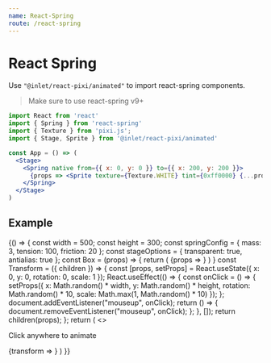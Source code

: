 ```yaml
---
name: React-Spring
route: /react-spring
---
```



# React Spring

Use `"@inlet/react-pixi/animated"` to import react-spring components.

> Make sure to use react-spring v9+

```jsx
import React from 'react'
import { Spring } from 'react-spring'
import { Texture } from 'pixi.js';
import { Stage, Sprite } from '@inlet/react-pixi/animated'

const App = () => (
  <Stage>
    <Spring native from={{ x: 0, y: 0 }} to={{ x: 200, y: 200 }}>
      {props => <Sprite texture={Texture.WHITE} tint={0xff0000} {...props} />}
    </Spring>
  </Stage>
)
```

## Example

<Playground>
  {() => {
    const width = 500;
    const height = 300;
    const springConfig = { mass: 3, tension: 100, friction: 20 };
    const stageOptions = { transparent: true, antialias: true };
    const Box = (props) => {
      return (
        <Spring native to={props} config={springConfig}>
          {props => <Sprite texture={Texture.WHITE} tint={0xaddb67} {...props} />}
        </Spring>
      )
    }
    const Transform = ({ children }) => {
      const [props, setProps] = React.useState({ x: 0, y: 0, rotation: 0, scale: 1 });
      React.useEffect(() => {
        const onClick = () => {
          setProps({
            x: Math.random() * width,
            y: Math.random() * height,
            rotation: Math.random() * 10,
            scale: Math.max(1, Math.random() * 10)
          });
        };
        document.addEventListener("mouseup", onClick);
        return () => {
          document.removeEventListener("mouseup", onClick);
        };
      }, []);
      return children(props);
    };
    return (
      <>
        <p style={{ userSelect: 'none' }}>Click anywhere to animate</p>
        <Stage width={width} height={height} options={stageOptions}>
          <Transform>
            {transform => <Box {...transform} />}
          </Transform>
        </Stage>
      </>
    )
}}
</Playground>

